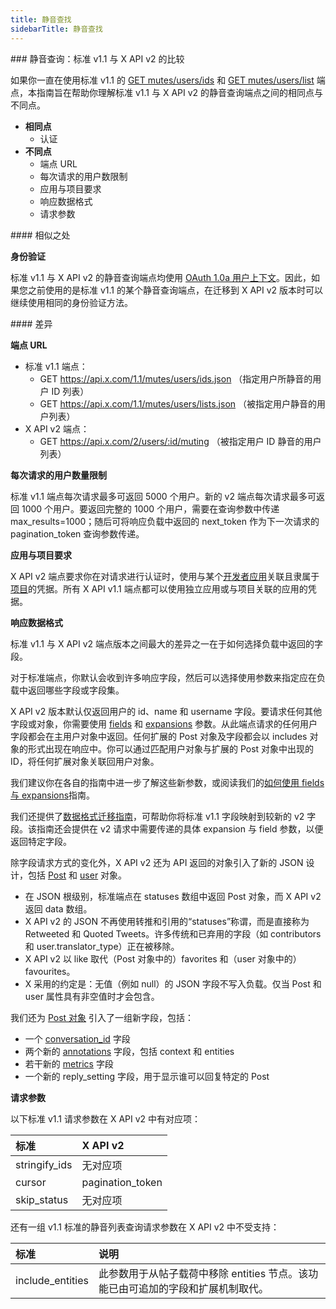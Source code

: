 ```yaml
---
title: 静音查找
sidebarTitle: 静音查找
---
```



<div id="mutes-lookup-standard-v11-compared-to-x-api-v2">
  ### 静音查询：标准 v1.1 与 X API v2 的比较
</div>

如果你一直在使用标准 v1.1 的 [GET mutes/users/ids](https://developer.x.com/en/docs/twitter-api/v1/accounts-and-users/mute-block-report-users/api-reference/get-mutes-users-ids) 和 [GET mutes/users/list](https://developer.x.com/en/docs/twitter-api/v1/accounts-and-users/mute-block-report-users/api-reference/get-mutes-users-list) 端点，本指南旨在帮助你理解标准 v1.1 与 X API v2 的静音查询端点之间的相同点与不同点。

- **相同点**
  - 认证
- **不同点**
  - 端点 URL
  - 每次请求的用户数限制
  - 应用与项目要求
  - 响应数据格式
  - 请求参数

<div id="similarities">
  #### 相似之处
</div>

**身份验证**

标准 v1.1 与 X API v2 的静音查询端点均使用 [OAuth 1.0a 用户上下文](/zh/resources/fundamentals/authentication#oauth-1-0a-2)。因此，如果您之前使用的是标准 v1.1 的某个静音查询端点，在迁移到 X API v2 版本时可以继续使用相同的身份验证方法。 

<div id="differences">
  #### 差异
</div>

**端点 URL**

- 标准 v1.1 端点：
  - GET https://api.x.com/1.1/mutes/users/ids.json
    （指定用户所静音的用户 ID 列表）
  - GET https://api.x.com/1.1/mutes/users/lists.json
    （被指定用户静音的用户列表）
- X API v2 端点：
  - GET https://api.x.com/2/users/:id/muting
    （被指定用户 ID 静音的用户列表）
     

**每次请求的用户数量限制**

标准 v1.1 端点每次请求最多可返回 5000 个用户。新的 v2 端点每次请求最多可返回 1000 个用户。要返回完整的 1000 个用户，需要在查询参数中传递 max\_results=1000；随后可将响应负载中返回的 next\_token 作为下一次请求的 pagination\_token 查询参数传递。
 

**应用与项目要求**

X API v2 端点要求你在对请求进行认证时，使用与某个[开发者应用](/zh/resources/fundamentals/developer-apps)关联且隶属于[项目](/zh/resources/fundamentals/developer-apps)的凭据。所有 X API v1.1 端点都可以使用独立应用或与项目关联的应用的凭据。

**响应数据格式**

标准 v1.1 与 X API v2 端点版本之间最大的差异之一在于如何选择负载中返回的字段。

对于标准端点，你默认会收到许多响应字段，然后可以选择使用参数来指定应在负载中返回哪些字段或字段集。

X API v2 版本默认仅返回用户的 id、name 和 username 字段。要请求任何其他字段或对象，你需要使用 [fields](/zh/x-api/fundamentals/fields) 和 [expansions](/zh/x-api/fundamentals/expansions) 参数。从此端点请求的任何用户字段都会在主用户对象中返回。任何扩展的 Post 对象及字段都会以 includes 对象的形式出现在响应中。你可以通过匹配用户对象与扩展的 Post 对象中出现的 ID，将任何扩展对象关联回用户对象。 

我们建议你在各自的指南中进一步了解这些新参数，或阅读我们的[如何使用 fields 与 expansions](/zh/x-api/fundamentals/data-dictionary#how-to-use-fields-and-expansions)指南。 

我们还提供了[数据格式迁移指南](/zh/x-api/migrate/data-format-migration#migrating-from-standard-v1-1s-data-format-to-v2)，可帮助你将标准 v1.1 字段映射到较新的 v2 字段。该指南还会提供在 v2 请求中需要传递的具体 expansion 与 field 参数，以便返回特定字段。 
 

除字段请求方式的变化外，X API v2 还为 API 返回的对象引入了新的 JSON 设计，包括 [Post](/zh/x-api/fundamentals/data-dictionary#tweet) 和 [user](/zh/x-api/fundamentals/data-dictionary#user) 对象。

- 在 JSON 根级别，标准端点在 statuses 数组中返回 Post 对象，而 X API v2 返回 data 数组。 
- X API v2 的 JSON 不再使用转推和引用的“statuses”称谓，而是直接称为 Retweeted 和 Quoted Tweets。许多传统和已弃用的字段（如 contributors 和 user.translator\_type）正在被移除。 
- X API v2 以 like 取代（Post 对象中的）favorites 和（user 对象中的）favourites。 
- X 采用的约定是：无值（例如 null）的 JSON 字段不写入负载。仅当 Post 和 user 属性具有非空值时才会包含。 
   

我们还为 [Post 对象](/zh/x-api/fundamentals/data-dictionary#tweet) 引入了一组新字段，包括：

- 一个 [conversation\_id](/zh/x-api/fundamentals/conversation-id) 字段
- 两个新的 [annotations](/zh/x-api/fundamentals/post-annotations) 字段，包括 context 和 entities
- 若干新的 [metrics](/zh/x-api/fundamentals/metrics) 字段 
- 一个新的 reply\_setting 字段，用于显示谁可以回复特定的 Post

**请求参数**

以下标准 v1.1 请求参数在 X API v2 中有对应项：

| **标准** | **X API v2** |
| :--- | :--- |
| stringify\_ids | 无对应项 |
| cursor | pagination\_token |
| skip\_status | 无对应项 |

还有一组 v1.1 标准的静音列表查询请求参数在 X API v2 中不受支持：

| 标准 | 说明 |
| :--- | :--- |
| include\_entities | 此参数用于从帖子载荷中移除 entities 节点。该功能已由可追加的字段和扩展机制取代。 |